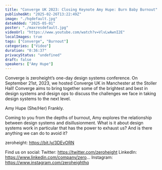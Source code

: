 ```yaml
---
title: "Converge UK 2023: Closing Keynote Amy Hupe: Burn Baby Burnout"
publishedAt: "2025-02-26T13:22:49Z"
image: "./hqdefault.jpg"
dateAdded: "2025-05-01"
poster: "./maxresdefault.jpg"
videoUrl: "https://www.youtube.com/watch?v=VlvLwAwnI2E"
localImages: true
tags: ["Converge", "Burnout"]
categories: ["Video"]
duration: "0:36:37"
privacyStatus: "undefined"
draft: false
speakers: ["Amy Hupe"]
---
```


Converge is zeroheight’s one-day design systems conference. On September 21st, 2023, we hosted Converge UK in Manchester at the Stoller Hall! Converge aims to bring together some of the brightest and best in design systems and design ops to discuss the challenges we face in taking design systems to the next level.

Amy Hupe (She/Her) Frankly.

Coming to you from the depths of burnout, Amy explores the relationship between design systems and disillusionment. What is it about design systems work in particular that has the power to exhaust us? And is there anything we can do to avoid it?

zeroheight: https://bit.ly/3DEvORN

Find us on social:
Twitter: https://twitter.com/zeroheight
LinkedIn: https://www.linkedin.com/company/zero...
Instagram: https://www.instagram.com/zeroheighthq
